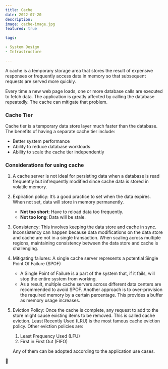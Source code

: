 ```yaml
---
title: Cache
date: 2022-07-20
description:
image: cache-image.jpg
featured: true

tags:

- System Design
- Infrastructure

---
```


A cache is a temporary storage area that stores the result of expensive responses or frequently access data in memory so
that subsequent requests are served more quickly.

Every time a new web page loads, one or more database calls are executed to fetch data. The application is greatly
affected by calling the database repeatedly. The cache can mitigate that problem.

### Cache Tier

Cache tier is a temporary data store layer much faster than the database. The benefits of having a separate cache tier
include:

- Better system performance
- Ability to reduce database workloads
- Ability to scale the cache tier independently

### Considerations for using cache

1. A cache server is not ideal for persisting data when a database is read frequently but infrequently modified since
   cache data is stored in volatile memory.
2. Expiration policy: It’s a good practice to set when the data expires. When not set, data will store in memory
   permanently.
    - **Not too short**: Have to reload data too frequently.
    - **Not too long**: Data will be stale.
3. Consistency: This involves keeping the data store and cache in sync. Inconsistency can happen because data
   modifications on the data store and cache are not in a single transaction. When scaling across multiple regions,
   maintaining consistency between the data store and cache is challenging.
4. Mitigating failures: A single cache server represents a potential Single Point Of Failure (SPOF)
    - A Single Point of Failure is a part of the system that, if it fails, will stop the entire system from working.
    - As a result, multiple cache servers across different data centers are recommended to avoid SPOF. Another approach
      is to over-provision the required memory by a certain percentage. This provides a buffer as memory usage
      increases.
5. Eviction Policy: Once the cache is complete, any request to add to the store might cause existing items to be
   removed. This is called cache eviction. Least Recently Used (LRU) is the most famous cache eviction policy. Other
   eviction policies are:
    1. Least Frequency Used (LFU)
    2. First in First Out (FIFO)

   Any of them can be adopted according to the application use cases.

🥑